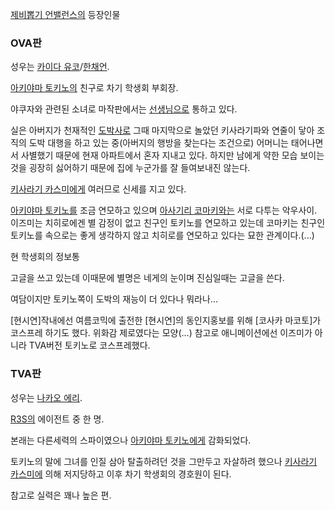 [[제비뽑기 언밸런스]]의 등장인물

=== OVA판 ===

성우는 [[카이다 유코]]/[[한채언]].

[[아키야마 토키노]]의 친구로 차기 학생회 부회장.

야쿠자와 관련된 소녀로 마작판에서는 [[선생님]]으로 통하고 있다.

실은 아버지가 천재적인 [[도박사]]로 그때 마지막으로 놀았던 키사라기파와 연줄이 닿아 조직의 도박 대행을 하고 있는 중(아버지의 행방을 찾는다는 조건으로) 어머니는 태어나면서 사별했기 때문에 현재 아파트에서 혼자 지내고 있다. 하지만 남에게 약한 모습 보이는 것을 굉장히 싫어하기 때문에 집에 누군가를 잘 들여보내진 않는다.

[[키사라기 카스미]]에게 여러므로 신세를 지고 있다.

[[아키야마 토키노]]를 조금 연모하고 있으며 [[아사기리 코마키]]와는 서로 다투는 악우사이. 이즈미는 치히로에겐 별 감정이 없고 친구인 토키노를 연모하고 있는데 코마키는 친구인 토키노를 속으로는 좋게 생각하지 않고 치히로를 연모하고 있다는 묘한 관계이다.(...)

현 학생회의 정보통

고글을 쓰고 있는데 이때문에 별명은 네게의 눈이며 진심일때는 고글을 쓴다.

여담이지만 토키노쪽이 도박의 재능이 더 있다나 뭐라나...

[현시연]작내에선 여름코믹에 출전한 [현시연]의 동인지홍보를 위해 [코사카 마코토]가 코스프레 하기도 했다. 위화감 제로였다는 모양(...) 참고로 애니메이션에선 이즈미가 아니라 TVA버전 토키노로 코스프레했다. 

=== TVA판 ===

성우는 [[나카오 에리]].

[[R3S]]의 에이전트 중 한 명.

본래는 다른세력의 스파이였으나 [[아키야마 토키노]]에게 감화되었다.

토키노의 말에 그녀를 인질 삼아 탈출하려던 것을 그만두고 자살하려 했으나 [[키사라기 카스미]]에 의해 저지당하고 이후 차기 학생회의 경호원이 된다.

참고로 실력은 꽤나 높은 편.
